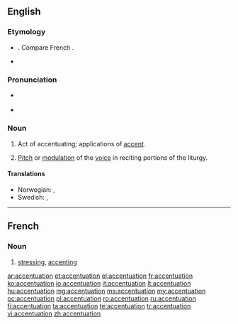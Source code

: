 ==English==

===Etymology===
* {{etyl|LL.|en}} {{term|accentuatio|lang=la}}. Compare French {{term|accentuation|lang=fr}}.
* {{suffix|accentuate|tion}}

===Pronunciation===
* {{a|US}} {{IPA|/ˌæk.ˌsɛn.tʃə.ˈweɪ.ʃən/|/ˌɪk.ˌsɛn.tʃə.ˈweɪ.ʃən/}}
* {{rhymes|eɪʃən}}

===Noun===
{{en-noun}}

# Act of accentuating; applications of [[accent]].
# {{context|ecclesiastical|music|lang=en}} [[pitch|Pitch]] or [[modulation]] of the [[voice]] in reciting portions of the liturgy.

====Translations====
{{trans-top|act of accentuating}}
{{trans-mid}}
{{trans-bottom}}

{{trans-top|pitch or modulation of the voice}}
{{trans-mid}}
{{trans-bottom}}

{{checktrans-top}}
* Norwegian: {{t-|no|betoning|c}}, {{t-|no|aksentuering|c}}
* Swedish: {{t+|sv|betoning}}, {{t+|sv|accentuering}}
{{trans-bottom}}

----
==French==

===Noun===
{{fr-noun|f}}
# [[stressing]], [[accenting]]

[[ar:accentuation]]
[[et:accentuation]]
[[el:accentuation]]
[[fr:accentuation]]
[[ko:accentuation]]
[[io:accentuation]]
[[it:accentuation]]
[[lt:accentuation]]
[[hu:accentuation]]
[[mg:accentuation]]
[[ms:accentuation]]
[[my:accentuation]]
[[oc:accentuation]]
[[pl:accentuation]]
[[ro:accentuation]]
[[ru:accentuation]]
[[fi:accentuation]]
[[ta:accentuation]]
[[te:accentuation]]
[[tr:accentuation]]
[[vi:accentuation]]
[[zh:accentuation]]